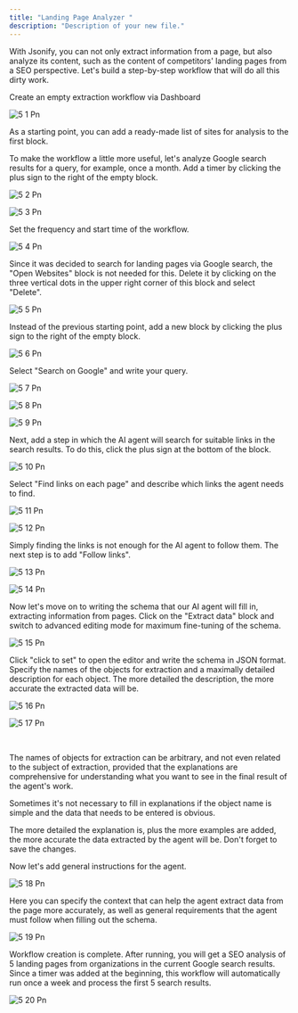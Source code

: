 ```yaml
---
title: "Landing Page Analyzer "
description: "Description of your new file."
---
```


With Jsonify, you can not only extract information from a page, but also analyze its content, such as the content of competitors' landing pages from a SEO perspective. Let's build a step-by-step workflow that will do all this dirty work. 

Create an empty extraction workflow via Dashboard 

![5 1 Pn](/Guides/imgs/5-1.png)

As a starting point, you can add a ready-made list of sites for analysis to the first block. 

To make the workflow a little more useful, let's analyze Google search results for a query, for example, once a month. Add a timer by clicking the plus sign to the right of the empty block. 

![5 2 Pn](/Guides/imgs/5-2.png)

![5 3 Pn](/Guides/imgs/5-3.png)

Set the frequency and start time of the workflow. 

![5 4 Pn](/Guides/imgs/5-4.png)

Since it was decided to search for landing pages via Google search, the "Open Websites" block is not needed for this. Delete it by clicking on the three vertical dots in the upper right corner of this block and select "Delete". 

![5 5 Pn](/Guides/imgs/5-5.png)

Instead of the previous starting point, add a new block by clicking the plus sign to the right of the empty block. 

![5 6 Pn](/Guides/imgs/5-6.png)

Select "Search on Google" and write your query. 

![5 7 Pn](/Guides/imgs/5-7.png)

![5 8 Pn](/Guides/imgs/5-8.png)

![5 9 Pn](/Guides/imgs/5-9.png)

Next, add a step in which the AI agent will search for suitable links in the search results. To do this, click the plus sign at the bottom of the block. 

![5 10 Pn](/Guides/imgs/5-10.png)

Select "Find links on each page" and describe which links the agent needs to find. 

![5 11 Pn](/Guides/imgs/5-11.png)

![5 12 Pn](/Guides/imgs/5-12.png)

Simply finding the links is not enough for the AI agent to follow them. The next step is to add "Follow links". 

![5 13 Pn](/Guides/imgs/5-13.png)

![5 14 Pn](/Guides/imgs/5-14.png)

Now let's move on to writing the schema that our AI agent will fill in, extracting information from pages. Click on the "Extract data" block and switch to advanced editing mode for maximum fine-tuning of the schema. 

![5 15 Pn](/Guides/imgs/5-15.png)

Click "click to set" to open the editor and write the schema in JSON format. Specify the names of the objects for extraction and a maximally detailed description for each object. The more detailed the description, the more accurate the extracted data will be. 

![5 16 Pn](/Guides/imgs/5-16.png)

![5 17 Pn](/Guides/imgs/5-17.png)

 

The names of objects for extraction can be arbitrary, and not even related to the subject of extraction, provided that the explanations are comprehensive for understanding what you want to see in the final result of the agent's work. 

Sometimes it's not necessary to fill in explanations if the object name is simple and the data that needs to be entered is obvious. 

The more detailed the explanation is, plus the more examples are added, the more accurate the data extracted by the agent will be. Don't forget to save the changes. 

Now let's add general instructions for the agent. 

![5 18 Pn](/Guides/imgs/5-18.png)

Here you can specify the context that can help the agent extract data from the page more accurately, as well as general requirements that the agent must follow when filling out the schema. 

![5 19 Pn](/Guides/imgs/5-19.png)

Workflow creation is complete. After running, you will get a SEO analysis of 5 landing pages from organizations in the current Google search results. Since a timer was added at the beginning, this workflow will automatically run once a week and process the first 5 search results. 

![5 20 Pn](/Guides/imgs/5-20.png)